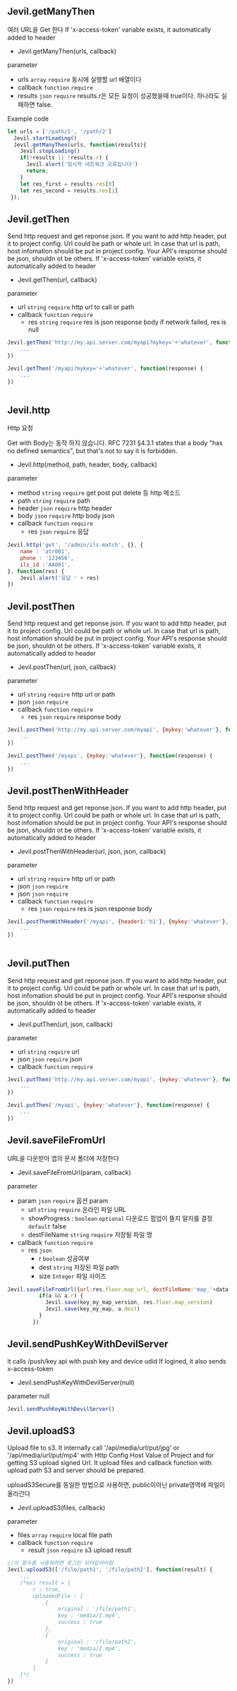 
## Jevil.getManyThen

여러 URL을 Get 한다
If 'x-access-token' variable exists, it automatically added to header

- Jevil.getManyThen(urls, callback)

parameter

- urls `array` `require` 동시에 실행할 url 배열이다
- callback `function` `require` 
- results `json` `require` results.r은 모든 요청이 성공했을때 true이다. 하나라도 실패하면  false.

Example code

```js filename="Example code"
let urls = ['/path/1', '/path/2']
  Jevil.startLoading()
  Jevil.getManyThen(urls, function(results){
    Jevil.stopLoading()
    if(!results || !results.r) {
      Jevil.alert('일시적 네트워크 오류입니다')
      return;
    }
    let res_first = results.res[0]
    let res_second = results.res[1]
 });
```




## Jevil.getThen

Send http request and get reponse json.
If you want to add http header, put it to project config.
Url could be path or whole url.
In case that url is path, host infomation should be put in project config.
Your API's response should be json, shouldn ot be others.
If 'x-access-token' variable exists, it automatically added to header

- Jevil.getThen(url, callback)

parameter

- url `string` `require` http url to call or path
- callback `function` `require` 
    - res `string` `require` res is json response body
if network failed, res is null


```js filename="Example code"
Jevil.getThen('http://my.api.server.com/myapi?mykey='+'whatever', function(response) => {
    ...
})

Jevil.getThen('/myapi?mykey='+'whatever', function(response) {
    ...
})
          
```




## Jevil.http

Http 요청  


Get with Body는 동작 하지 않습니다.
RFC 7231 §4.3.1 states that a body "has no defined semantics", but that's not to say it is forbidden.

- Jevil.http(method, path, header, body, callback)

parameter

- method `string` `require` get post put delete 등 http 메소드
- path `string` `require` path
- header `json` `require` http header 
- body `json` `require` http body json
- callback `function` `require` 
    - res `json` `require` 응답


```js filename="Example code"
Jevil.http('get', '/admin/ils-match', {}, {
    name : 'atr001',
    phone : '123456', 
    ils_id :'AA001',
}, function(res) {
    Jevil.alert('응답 ' + res)
})
```




## Jevil.postThen

Send http request and get reponse json.
If you want to add http header, put it to project config.
Url could be path or whole url.
In case that url is path, host infomation should be put in project config.
Your API's response should be json, shouldn ot be others.
If 'x-access-token' variable exists, it automatically added to header

- Jevil.postThen(url, json, callback)

parameter

- url `string` `require` http url or path
- json `json` `require` 
- callback `function` `require` 
    - res `json` `require` response body


```js filename="Example code"
Jevil.postThen('http://my.api.server.com/myapi', {mykey:'whatever'}, function(response) => {
    ...
})

Jevil.postThen('/myapi', {mykey:'whatever'}, function(response) {
    ...
})

```




## Jevil.postThenWithHeader

Send http request and get reponse json.
If you want to add http header, put it to project config.
Url could be path or whole url.
In case that url is path, host infomation should be put in project config.
Your API's response should be json, shouldn ot be others.
If 'x-access-token' variable exists, it automatically added to header

- Jevil.postThenWithHeader(url, json, json, callback)

parameter

- url `string` `require` http url or path
- json `json` `require` 
- json `json` `require` 
- callback `function` `require` 
    - res `json` `require` res is json response body


```js filename="Example code"
Jevil.postThenWithHeader('/myapi', {header1:'h1'}, {mykey:'whatever'}, function(response) {
    ...
})
     
```




## Jevil.putThen

Send http request and get reponse json.
If you want to add http header, put it to project config.
Url could be path or whole url.
In case that url is path, host infomation should be put in project config.
Your API's response should be json, shouldn ot be others.
If 'x-access-token' variable exists, it automatically added to header

- Jevil.putThen(url, json, callback)

parameter

- url `string` `require` url
- json `json` `require` json
- callback `function` `require` 


```js filename="Example code"
Jevil.putThen('http://my.api.server.com/myapi', {mykey:'whatever'}, function(response) => {
    ...
})

Jevil.putThen('/myapi', {mykey:'whatever'}, function(response) {
    ...
})

```




## Jevil.saveFileFromUrl

URL을 다운받아 앱의 문서 폴더에 저장한다

- Jevil.saveFileFromUrl(param, callback)

parameter

- param `json` `require` 옵션 param
    - url `string` `require` 온라인 파일 URL
    - showProgress : `boolean` `optional` 다운로드 팝업이 뜰지 말지를 결정 `default` false
    - destFileName `string` `require` 저장될 파일 명
- callback `function` `require` 
    - res `json` 
        - r `boolean` 성공여부
        - dest `string` 저장된 파일 path
        - size `Integer` 파일 사이즈


```js filename="Example code"
Jevil.saveFileFromUrl({url:res.floor.map_url, destFileName:'map_'+data.id+'.jpg'}, function(a) {
          if(a && a.r) {
            Jevil.save(key_my_map_version, res.floor.map_version)
            Jevil.save(key_my_map, a.dest)
          }
        })
```




## Jevil.sendPushKeyWithDevilServer

it calls /push/key api with push key and device udid
If logined, it also sends x-access-token

- Jevil.sendPushKeyWithDevilServer(null)

parameter
null


```js filename="Example code"
Jevil.sendPushKeyWithDevilServer()
```




## Jevil.uploadS3

Upload file to s3.
It internally call '/api/media/url/put/jpg' or '/api/media/url/put/mp4' with Http Config Host Value of Project
and for getting S3 upload signed Url. It upload files and callback function with upload path
S3 and server should be prepared.


uploadS3Secure를 동일한 방법으로 사용하면, public이아닌 private영역에 파일이올라간다

- Jevil.uploadS3(files, callback)

parameter

- files `array` `require` local file path
- callback `function` `require` 
    - result `json` `require` s3 upload result


```js filename="Example code"
//이 함수를 사용하려면 로그인 되어있어야함
Jevil.uploadS3(['/file/path1', '/file/path2'], function(result) {
    ...
    /*ex) result = {
        r : true,
        uploadedFile : [
            {
                original : '/file/path1',
                key : 'media/1.mp4',
                success : true
            },
            {
                original : '/file/path2',
                key : 'media/2.mp4',
                success : true
            }
        ]
    }*/
})

```



